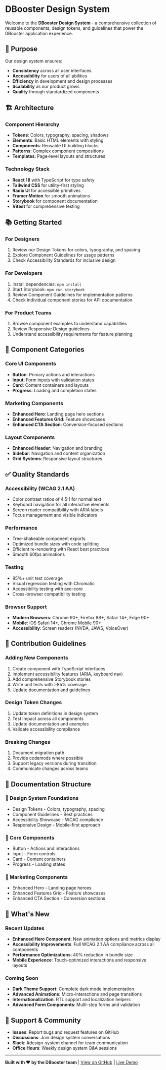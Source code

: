 

<Meta title="Design System/Introduction" />

# DBooster Design System

Welcome to the **DBooster Design System** - a comprehensive collection of reusable components, design tokens, and guidelines that power the DBooster application experience.

## 🎯 Purpose

Our design system ensures:
- **Consistency** across all user interfaces
- **Accessibility** for users of all abilities  
- **Efficiency** in development and design processes
- **Scalability** as our product grows
- **Quality** through standardized components

## 🏗️ Architecture

### Component Hierarchy
- **Tokens**: Colors, typography, spacing, shadows
- **Elements**: Basic HTML elements with styling
- **Components**: Reusable UI building blocks
- **Patterns**: Complex component compositions
- **Templates**: Page-level layouts and structures

### Technology Stack
- **React 18** with TypeScript for type safety
- **Tailwind CSS** for utility-first styling
- **Radix UI** for accessible primitives
- **Framer Motion** for smooth animations
- **Storybook** for component documentation
- **Vitest** for comprehensive testing

## 📚 Getting Started

### For Designers
1. Review our <LinkTo kind="Design System/Design Tokens">Design Tokens</LinkTo> for colors, typography, and spacing
2. Explore <LinkTo kind="Design System/Component Guidelines">Component Guidelines</LinkTo> for usage patterns
3. Check <LinkTo kind="Design System/Accessibility Showcase">Accessibility Standards</LinkTo> for inclusive design

### For Developers
1. Install dependencies: `npm install`
2. Start Storybook: `npm run storybook`
3. Review <LinkTo kind="Design System/Component Guidelines">Component Guidelines</LinkTo> for implementation patterns
4. Check individual component stories for API documentation

### For Product Teams
1. Browse component examples to understand capabilities
2. Review <LinkTo kind="Design System/Responsive Design">Responsive Design</LinkTo> guidelines
3. Understand accessibility requirements for feature planning

## 🧩 Component Categories

### Core UI Components
- **Button**: Primary actions and interactions
- **Input**: Form inputs with validation states
- **Card**: Content containers and layouts
- **Progress**: Loading and completion states

### Marketing Components  
- **Enhanced Hero**: Landing page hero sections
- **Enhanced Features Grid**: Feature showcases
- **Enhanced CTA Section**: Conversion-focused sections

### Layout Components
- **Enhanced Header**: Navigation and branding
- **Sidebar**: Navigation and content organization
- **Grid Systems**: Responsive layout structures

## ✅ Quality Standards

### Accessibility (WCAG 2.1 AA)
- Color contrast ratios of 4.5:1 for normal text
- Keyboard navigation for all interactive elements
- Screen reader compatibility with ARIA labels
- Focus management and visible indicators

### Performance
- Tree-shakeable component exports
- Optimized bundle sizes with code splitting
- Efficient re-rendering with React best practices
- Smooth 60fps animations

### Testing
- 85%+ unit test coverage
- Visual regression testing with Chromatic
- Accessibility testing with axe-core
- Cross-browser compatibility testing

### Browser Support
- **Modern Browsers**: Chrome 90+, Firefox 88+, Safari 14+, Edge 90+
- **Mobile**: iOS Safari 14+, Chrome Mobile 90+
- **Accessibility**: Screen readers (NVDA, JAWS, VoiceOver)

## 🔄 Contribution Guidelines

### Adding New Components
1. Create component with TypeScript interfaces
2. Implement accessibility features (ARIA, keyboard nav)
3. Add comprehensive Storybook stories
4. Write unit tests with >85% coverage
5. Update documentation and guidelines

### Design Token Changes
1. Update token definitions in design system
2. Test impact across all components
3. Update documentation and examples
4. Validate accessibility compliance

### Breaking Changes
1. Document migration path
2. Provide codemods where possible
3. Support legacy versions during transition
4. Communicate changes across teams

## 📖 Documentation Structure

### 🎨 Design System Foundations
- <LinkTo kind="Design System/Design Tokens">Design Tokens</LinkTo> - Colors, typography, spacing
- <LinkTo kind="Design System/Component Guidelines">Component Guidelines</LinkTo> - Best practices
- <LinkTo kind="Design System/Accessibility Showcase">Accessibility Showcase</LinkTo> - WCAG compliance
- <LinkTo kind="Design System/Responsive Design">Responsive Design</LinkTo> - Mobile-first approach

### 🔧 Core Components
- <LinkTo kind="UI/Button">Button</LinkTo> - Actions and interactions
- <LinkTo kind="UI/Input">Input</LinkTo> - Form controls
- <LinkTo kind="UI/Card">Card</LinkTo> - Content containers
- <LinkTo kind="UI/Progress">Progress</LinkTo> - Loading states

### 🚀 Marketing Components
- <LinkTo kind="Marketing/EnhancedHero">Enhanced Hero</LinkTo> - Landing page heroes
- <LinkTo kind="Marketing/EnhancedFeaturesGrid">Enhanced Features Grid</LinkTo> - Feature showcases
- <LinkTo kind="Marketing/EnhancedCTASection">Enhanced CTA Section</LinkTo> - Conversion sections

## 🎉 What's New

### Recent Updates
- **Enhanced Hero Component**: New animation options and metrics display
- **Accessibility Improvements**: Full WCAG 2.1 AA compliance across all components
- **Performance Optimizations**: 40% reduction in bundle size
- **Mobile Experience**: Touch-optimized interactions and responsive layouts

### Coming Soon
- **Dark Theme Support**: Complete dark mode implementation
- **Advanced Animations**: Micro-interactions and page transitions
- **Internationalization**: RTL support and localization helpers
- **Advanced Form Components**: Multi-step forms and validation

## 🤝 Support & Community

- **Issues**: Report bugs and request features on GitHub
- **Discussions**: Join design system conversations
- **Slack**: #design-system channel for team communication
- **Office Hours**: Weekly design system Q&A sessions

---

**Built with ❤️ by the DBooster team** | [View on GitHub](https://github.com/dbooster) | [Live Demo](https://dbooster.lovable.app)
